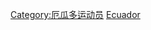 {{Catnav|頁面分類|...|各國體育|各国运动员|厄瓜多运动员}}
{{Commonscat|Tennis players from Ecuador}}

[[Category:厄瓜多运动员|Category:厄瓜多运动员]]
[[Category:各國網球運動員|Ecuador]]